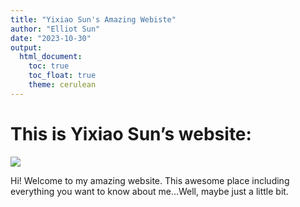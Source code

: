 ```yaml
---
title: "Yixiao Sun's Amazing Webiste"
author: "Elliot Sun"
date: "2023-10-30"
output: 
  html_document:
    toc: true
    toc_float: true
    theme: cerulean
---
```

# This is Yixiao Sun's website:
![](https://media.giphy.com/media/ltIFdjNAasOwVvKhvx/giphy-downsized.gif)


Hi! Welcome to my amazing website. This awesome place including everything you want to know about me...Well, maybe just a little bit.